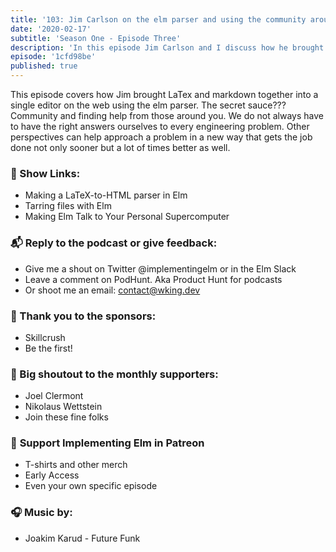 ```yaml
---
title: '103: Jim Carlson on the elm parser and using the community around you'
date: '2020-02-17'
subtitle: 'Season One - Episode Three'
description: 'In this episode Jim Carlson and I discuss how he brought Latex to the browser and made a better writing experience for Markdown and LaTex on the web.'
episode: '1cfd98be'
published: true
---
```


This episode covers how Jim brought LaTex and markdown together into a single editor on the web using the elm parser. The secret sauce??? Community and finding help from those around you. We do not always have to have the right answers ourselves to every engineering problem. Other perspectives can help approach a problem in a new way that gets the job done not only sooner but a lot of times better as well.

### <span className="pr-2">🔗</span> Show Links:

- <Link className="link" to="https://www.youtube.com/watch?v=dmDA7iziSgs&t">Making a LaTeX-to-HTML parser in Elm</Link>
- <Link className="link" to="https://www.youtube.com/watch?v=ir4sZLIznNI">Tarring files with Elm</Link>
- <Link className="link" to="https://www.youtube.com/watch?v=FVP8zxpZKV8&list=PLglJM3BYAMPGsAM4QTka7FwJ0xLPS0mkN&index=5">Making Elm Talk to Your Personal Supercomputer</Link>

### <span className="pr-2">📬</span> Reply to the podcast or give feedback:

- Give me a shout on Twitter <Link className="link" to="https://twitter.com/implementingelm">@implementingelm</Link> or in the <Link className="link" to="https://elmlang.herokuapp.com/">Elm Slack</Link>
- Leave a comment on <Link className="link" to="https://podhunt.app/">PodHunt</Link>. Aka Product Hunt for podcasts
- Or shoot me an email: contact@wking.dev

### <span className="pr-2">📣</span> Thank you to the sponsors:

- <Link className="link" to="https://skillcrush.com">
    Skillcrush
  </Link>
- <Link className="link" to="https://www.patreon.com/implementingelm">
    Be the first!
  </Link>

### <span className="pr-2">🙌</span> Big shoutout to the monthly supporters:

- <Link className="link" to="https://twitter.com/jclermont">
    Joel Clermont
  </Link>
- <Link className="link" to="https://github.com/ni-ko-o-kin">
    Nikolaus Wettstein
  </Link>
- <Link className="link" to="https://www.patreon.com/implementingelm">
    Join these fine folks
  </Link>

### <span className="pr-2">💸</span> <Link className="link" to="https://www.patreon.com/implementingelm">Support Implementing Elm in Patreon</Link>

- T-shirts and other merch
- Early Access
- Even your own specific episode

### <span className="pr-2">🎧</span> Music by:

- <Link className="link" to="https://www.youtube.com/watch?v=qK4bnwSl2rU">
    Joakim Karud - Future Funk
  </Link>
